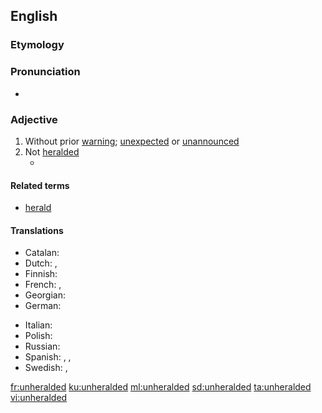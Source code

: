 ==English==
{{was wotd|2012|April|9}}
===Etymology===
{{prefix|un|heralded|lang=en}}

===Pronunciation===
* {{audio-pron|en-us-unheralded.ogg|ipa=/ʌnˈhɛɹəldɪd/|lang=en|country=us}}

===Adjective===
{{en-adj|-}}

# Without prior [[warning]]; [[unexpected]] or [[unannounced]]
# Not [[heralded]]
#*{{quote-news
|year=2012
|date=May 20
|author=Nathan Rabin
|title=TV: Review: THE SIMPSONS (CLASSIC): “Marge Gets A Job” (season 4, episode 7; originally aired 11/05/1992)
|work=The Onion AV Club
|url=http://www.avclub.com/articles/marge-gets-a-job,73723/
|page=
|passage=We all know how genius “Kamp Krusty,” “A Streetcar Named Marge,” “Homer The Heretic,” “Itchy & Scratchy: The Movie” and “Mr. Plow” are, but even the relatively '''unheralded''' episodes offer wall-to-wall laughs and some of the smartest, darkest, and weirdest gags ever Trojan-horsed into a network cartoon with a massive family audience.}}

====Related terms====
* [[herald]]

====Translations====
{{trans-top|Without prior warning; unexpected or unannounced}}
* Catalan: {{t|ca|inesperat}}
* Dutch: {{t+|nl|onverwacht}}, {{t+|nl|onaangekondigd}}
* Finnish: {{t+|fi|odottamaton}}
* French: {{t+|fr|sans tambour ni trompette}}, {{t|fr|sans préavis}}
* Georgian: {{t|ka|გაუფრთხილებლად|sc=Geor}}
* German: {{t|de|unerwartet}}
{{trans-mid}}
* Italian: {{t|it|senza avviso previo}}
* Polish: {{t+|pl|nieoczekiwany}}
* Russian: {{t+|ru|необъявленный}}
* Spanish: {{t|es|no anunciado}}, {{t|es|sin expectativa|f}}, {{t+|es|inesperado}}
* Swedish: {{t+|sv|oväntad}}, {{t|sv|oannonserad}}
{{trans-bottom}}

[[fr:unheralded]]
[[ku:unheralded]]
[[ml:unheralded]]
[[sd:unheralded]]
[[ta:unheralded]]
[[vi:unheralded]]